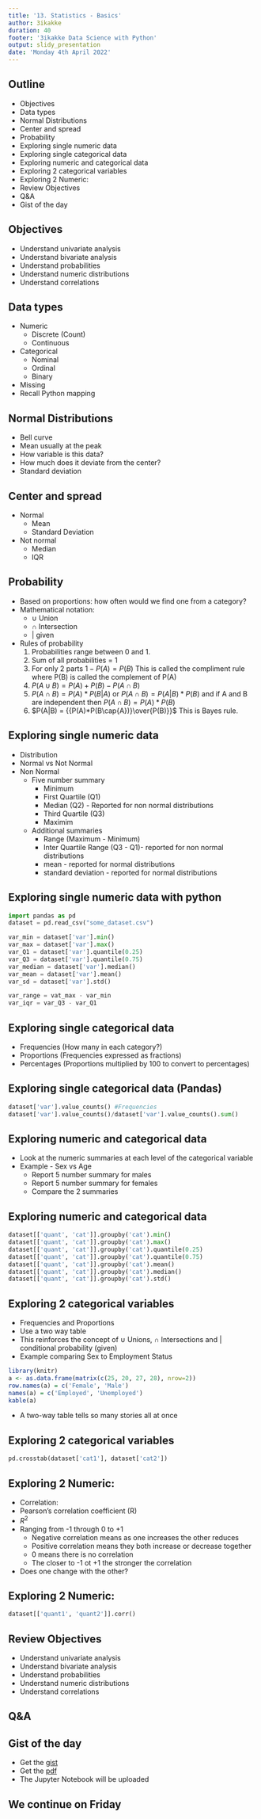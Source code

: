 ```yaml
---
title: '13. Statistics - Basics'
author: 3ikakke
duration: 40 
footer: '3ikakke Data Science with Python'
output: slidy_presentation
date: 'Monday 4th April 2022'
---
```


## Outline  
- Objectives  
- Data types  
- Normal Distributions  
- Center and spread  
- Probability  
- Exploring single numeric data  
- Exploring single categorical data  
- Exploring numeric and categorical data    
- Exploring 2 categorical variables  
- Exploring 2 Numeric:  
- Review Objectives  
- Q&A  
- Gist of the day   

## Objectives  
- Understand univariate analysis  
- Understand bivariate analysis  
- Understand probabilities  
- Understand numeric distributions  
- Understand correlations  

## Data types  
- Numeric  
	+ Discrete (Count)  
	+ Continuous  
- Categorical  
	+ Nominal  
	+ Ordinal  
	+ Binary  
- Missing  
- Recall Python mapping  

## Normal Distributions  
- Bell curve  
- Mean usually at the peak  
- How variable is this data?  
- How much does it deviate from the center?  
- Standard deviation  

## Center and spread  
- Normal  
	+ Mean  
	+ Standard Deviation 
- Not normal  
	+ Median  
	+ IQR  

## Probability  
- Based on proportions: how often would we find one from a category?  
- Mathematical notation: 
	+ $\cup$ Union
	+ $\cap$ Intersection  
	+ $|$ given
- Rules of probability  
	1. Probabilities range between 0 and 1.  
	2. Sum of all probabilities = 1  
	3. For only 2 parts $1 - P(A) = P(B)$ This is called the compliment rule where P(B) is called the complement of P(A)  
	4. $P(A\cup{B}) = P(A) + P(B) - P(A\cap{B})$ 
	5. $P(A\cap{B}) = P(A)*P(B|A)$ or $P(A\cap{B}) = P(A|B)*P(B)$ and if A and B are independent then $P(A\cap{B}) = P(A)*P(B)$   
	6. $P(A|B) = {{P(A)*P(B\cap{A})}\over{P(B)}}$ This is Bayes rule.  

## Exploring single numeric data  
- Distribution  
- Normal vs Not Normal  
- Non Normal  
	+ Five number summary  
		+ Minimum  
		+ First Quartile (Q1)  
		+ Median (Q2) - Reported for non normal distributions  
		+ Third Quartile (Q3)  
		+ Maximim 
	+ Additional summaries  
		+ Range (Maximum - Minimum)  
		+ Inter Quartile Range (Q3 - Q1)- reported for non normal distributions 
		+ mean - reported for normal distributions  
		+ standard deviation - reported for normal distributions  


## Exploring single numeric data with python  
```python
import pandas as pd 
dataset = pd.read_csv("some_dataset.csv") 

var_min = dataset['var'].min()
var_max = dataset['var'].max()
var_Q1 = dataset['var'].quantile(0.25)
var_Q3 = dataset['var'].quantile(0.75)
var_median = dataset['var'].median()
var_mean = dataset['var'].mean()
var_sd = dataset['var'].std()

var_range = vat_max - var_min
var_iqr = var_Q3 - var_Q1

```

## Exploring single categorical data  
- Frequencies (How many in each category?)  
- Proportions (Frequencies expressed as fractions)  
- Percentages (Proportions multiplied by 100 to convert to percentages)  

## Exploring single categorical data (Pandas)  
```python
dataset['var'].value_counts() #Frequencies 
dataset['var'].value_counts()/dataset['var'].value_counts().sum()
```

## Exploring numeric and categorical data    
- Look at the numeric summaries at each level of the categorical variable  
- Example - Sex vs Age
	+ Report 5 number summary for males 
	+ Report 5 number summary for females  
	+ Compare the 2 summaries  

## Exploring numeric and categorical data    
```python
dataset[['quant', 'cat']].groupby('cat').min()
dataset[['quant', 'cat']].groupby('cat').max()
dataset[['quant', 'cat']].groupby('cat').quantile(0.25)
dataset[['quant', 'cat']].groupby('cat').quantile(0.75)
dataset[['quant', 'cat']].groupby('cat').mean()
dataset[['quant', 'cat']].groupby('cat').median()
dataset[['quant', 'cat']].groupby('cat').std()

```

## Exploring 2 categorical variables  
- Frequencies and Proportions  
- Use a two way table  
- This reinforces the concept of $\cup$ Unions, $\cap$ Intersections and $|$ conditional probability (given)  
- Example comparing Sex to Employment Status
```r
library(knitr)
a <- as.data.frame(matrix(c(25, 20, 27, 28), nrow=2))
row.names(a) = c('Female', 'Male')
names(a) = c('Employed', 'Unemployed')
kable(a)
```
- A two-way table tells so many stories all at once

## Exploring 2 categorical variables  
```python
pd.crosstab(dataset['cat1'], dataset['cat2'])

```

## Exploring 2 Numeric:  
- Correlation:
- Pearson's correlation coefficient (R) 
- $R^2$  
- Ranging from -1 through 0 to +1
	+ Negative correlation means as one increases the other reduces  
	+ Positive correlation means they both increase or decrease together  
	+ 0 means there is no correlation  
	+ The closer to -1 ot +1 the stronger the correlation  
- Does one change with the other?  

## Exploring 2 Numeric:  
```python
dataset[['quant1', 'quant2']].corr()
```

## Review Objectives  
- Understand univariate analysis  
- Understand bivariate analysis  
- Understand probabilities  
- Understand numeric distributions  
- Understand correlations  

## Q&A  

## Gist of the day   
- Get the [gist](https://gist.github.com/djynnius/4978a4b03e0b345fab4d5c274f1dae79) 
- Get the [pdf](./13.Statistics.Variable.Analysis.pdf)  
- The Jupyter Notebook will be uploaded  

## We continue on Friday  



